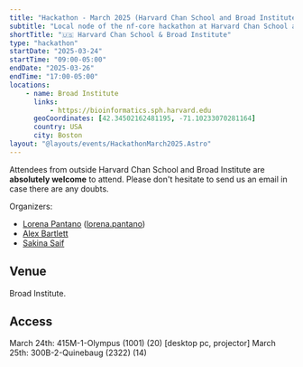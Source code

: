 ```yaml
---
title: "Hackathon - March 2025 (Harvard Chan School and Broad Institute)"
subtitle: "Local node of the nf-core hackathon at Harvard Chan School and Broad Institute"
shortTitle: "🇺🇸 Harvard Chan School & Broad Institute"
type: "hackathon"
startDate: "2025-03-24"
startTime: "09:00-05:00"
endDate: "2025-03-26"
endTime: "17:00-05:00"
locations:
    - name: Broad Institute
      links:
          - https://bioinformatics.sph.harvard.edu
      geoCoordinates: [42.34502162481195, -71.10233070281164]
      country: USA
      city: Boston
layout: "@layouts/events/HackathonMarch2025.Astro"
---
```


Attendees from outside Harvard Chan School and Broad Institute are **absolutely welcome** to attend. Please don't hesitate to send us an email in case there are any doubts.

Organizers:

- [<i class="fab fa-slack"></i> Lorena Pantano](https://nfcore.slack.com/team/UJA66THFY) ([lorena.pantano](mailto:lorena.pantano@gmail.com))
- [<i class="fab fa-slack"></i> Alex Bartlett](https://nfcore.slack.com/team/U01GETNAJ7R)
- [<i class="fab fa-slack"></i> Sakina Saif](https://nextflow.slack.com/team/U073UT3RRM5)

## Venue

Broad Institute.

## Access

March 24th: 415M-1-Olympus (1001) (20) [desktop pc, projector]
March 25th: 300B-2-Quinebaug (2322) (14)
